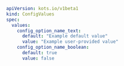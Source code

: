 ```yaml
apiVersion: kots.io/v1beta1
kind: ConfigValues
spec:
  values:
    config_option_name_text:
      default: "Example default value"
      value: "Example user-provided value"
    config_option_name_boolean:
      default: true
      value: false
```
